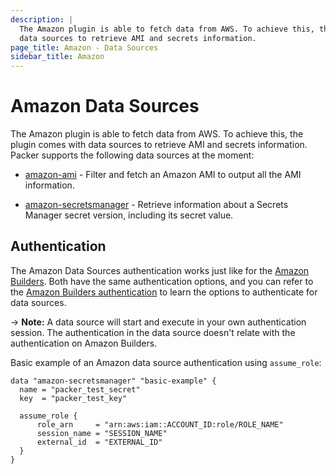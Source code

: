 ```yaml
---
description: |
  The Amazon plugin is able to fetch data from AWS. To achieve this, the plugin comes with
  data sources to retrieve AMI and secrets information.
page_title: Amazon - Data Sources
sidebar_title: Amazon
---
```


# Amazon Data Sources

The Amazon plugin is able to fetch data from AWS. To achieve this, the plugin comes with data sources to retrieve AMI and secrets information.
Packer supports the following data sources at the moment:

- [amazon-ami](/docs/datasources/amazon/ami) - Filter and fetch an Amazon AMI to output all the AMI information.

- [amazon-secretsmanager](/docs/datasources/amazon/secretsmanager) - Retrieve information
about a Secrets Manager secret version, including its secret value.


## Authentication

The Amazon Data Sources authentication works just like for the [Amazon Builders](/docs/builders/amazon). Both
have the same authentication options, and you can refer to the [Amazon Builders authentication](/docs/builders/amazon#authentication)
to learn the options to authenticate for data sources.

-> **Note:** A data source will start and execute in your own authentication session. The authentication in the data source
doesn't relate with the authentication on Amazon Builders.

Basic example of an Amazon data source authentication using `assume_role`:

```hcl
data "amazon-secretsmanager" "basic-example" {
  name = "packer_test_secret"
  key  = "packer_test_key"

  assume_role {
      role_arn     = "arn:aws:iam::ACCOUNT_ID:role/ROLE_NAME"
      session_name = "SESSION_NAME"
      external_id  = "EXTERNAL_ID"
  }
}
```
